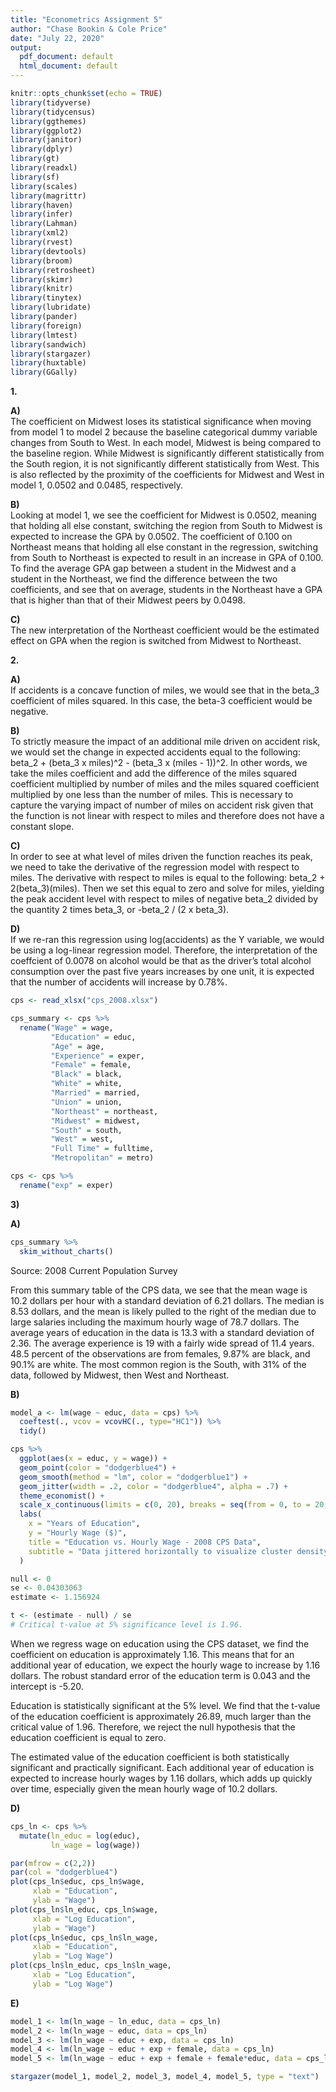 ```yaml
---
title: "Econometrics Assignment 5"
author: "Chase Bookin & Cole Price"
date: "July 22, 2020"
output:
  pdf_document: default
  html_document: default
---
```


```r
knitr::opts_chunk$set(echo = TRUE)
library(tidyverse)
library(tidycensus)
library(ggthemes)
library(ggplot2)
library(janitor)
library(dplyr)
library(gt)
library(readxl)
library(sf)
library(scales)
library(magrittr)
library(haven)
library(infer)
library(Lahman)
library(xml2)
library(rvest)
library(devtools)
library(broom)
library(retrosheet)
library(skimr)
library(knitr)
library(tinytex)
library(lubridate)
library(pander)
library(foreign)
library(lmtest)
library(sandwich)
library(stargazer)
library(huxtable)
library(GGally)
```


**1. **  
  
**A) **  
The coefficient on Midwest loses its statistical significance when moving from
model 1 to model 2 because the baseline categorical dummy variable changes from
South to West. In each model, Midwest is being compared to the baseline region.
While Midwest is significantly different statistically from the South region, it
is not significantly different statistically from West. This is also reflected
by the proximity of the coefficients for Midwest and West in model 1, 0.0502 and
0.0485, respectively.  
  
**B) **  
Looking at model 1, we see the coefficient for Midwest is 0.0502, meaning that
holding all else constant, switching the region from South to Midwest is
expected to increase the GPA by 0.0502. The coefficient of 0.100 on Northeast
means that holding all else constant in the regression, switching from South to
Northeast is expected to result in an increase in GPA of 0.100. To find the
average GPA gap between a student in the Midwest and a student in the Northeast,
we find the difference between the two coefficients, and see that on average,
students in the Northeast have a GPA that is higher than that of their Midwest
peers by 0.0498.  
  
**C) **  
The new interpretation of the Northeast coefficient would be the estimated
effect on GPA when the region is switched from Midwest to Northeast.  
  
    
**2. **  
  
**A) **  
If accidents is a concave function of miles, we would see that in the beta_3
coefficient of miles squared. In this case, the beta-3 coefficient would be
negative.  
  
**B) **  
To strictly measure the impact of an additional mile driven on accident risk, we
would set the change in expected accidents equal to the following: beta_2 +
(beta_3 x miles)^2 - (beta_3 x (miles - 1))^2. In other words, we take the miles
coefficient and add the difference of the miles squared coefficient multiplied
by number of miles and the miles squared coefficient multiplied by one less than
the number of miles. This is necessary to capture the varying impact of number
of miles on accident risk given that the function is not linear with respect to
miles and therefore does not have a constant slope.  
  
**C) **  
In order to see at what level of miles driven the function reaches its peak, we
need to take the derivative of the regression model with respect to miles. The
derivative with respect to miles is equal to the following: beta_2 +
2(beta_3)(miles). Then we set this equal to zero and solve for miles, yielding
the peak accident level with respect to miles of negative beta_2 divided by the
quantity 2 times beta_3, or -beta_2 / (2 x beta_3).  
  
**D) **  
If we re-ran this regression using log(accidents) as the Y variable, we would be
using a log-linear regression model. Therefore, the interpretation of the
coeffcient of 0.0078 on alcohol would be that as the driver's total alcohol
consumption over the past five years increases by one unit, it is expected that
the number of accidents will increase by 0.78%.  

```r
cps <- read_xlsx("cps_2008.xlsx")

cps_summary <- cps %>% 
  rename("Wage" = wage,
         "Education" = educ,
         "Age" = age,
         "Experience" = exper,
         "Female" = female,
         "Black" = black,
         "White" = white,
         "Married" = married,
         "Union" = union,
         "Northeast" = northeast,
         "Midwest" = midwest,
         "South" = south,
         "West" = west,
         "Full Time" = fulltime,
         "Metropolitan" = metro)

cps <- cps %>%
  rename("exp" = exper)
```
  
**3) **  
  
**A) **  
```r
cps_summary %>% 
  skim_without_charts()
```
  
Source: 2008 Current Population Survey  
  
From this summary table of the CPS data, we see that the mean wage is 10.2
dollars per hour with a standard deviation of 6.21 dollars. The median is 8.53
dollars, and the mean is likely pulled to the right of the median due to large
salaries including the maximum hourly wage of 78.7 dollars. The average years of
education in the data is 13.3 with a standard deviation of 2.36. The average
experience is 19 with a fairly wide spread of 11.4 years. 48.5 percent of the
observations are from females, 9.87% are black, and 90.1% are white. The most
common region is the South, with 31% of the data, followed by Midwest, then West
and Northeast.
  
**B) **  
```r
model_a <- lm(wage ~ educ, data = cps) %>% 
  coeftest(., vcov = vcovHC(., type="HC1")) %>% 
  tidy()
```

```r
cps %>% 
  ggplot(aes(x = educ, y = wage)) +
  geom_point(color = "dodgerblue4") +
  geom_smooth(method = "lm", color = "dodgerblue1") +
  geom_jitter(width = .2, color = "dodgerblue4", alpha = .7) +
  theme_economist() +
  scale_x_continuous(limits = c(0, 20), breaks = seq(from = 0, to = 20, by = 2)) +
  labs(
    x = "Years of Education",
    y = "Hourly Wage ($)",
    title = "Education vs. Hourly Wage - 2008 CPS Data",
    subtitle = "Data jittered horizontally to visualize cluster density"
  )
```
  

```r
null <- 0
se <- 0.04303063
estimate <- 1.156924

t <- (estimate - null) / se
# Critical t-value at 5% significance level is 1.96.
```
  
When we regress wage on education using the CPS dataset, we find the coefficient
on education is approximately 1.16. This means that for an additional year of
education, we expect the hourly wage to increase by 1.16 dollars. The robust
standard error of the education term is 0.043 and the intercept is -5.20.  
  
Education is statistically significant at the 5% level. We find that the t-value
of the education coefficient is approximately 26.89, much larger than the
critical value of 1.96. Therefore, we reject the null hypothesis that the
education coefficient is equal to zero.  

The estimated value of the education coefficient is both statistically
significant and practically significant. Each additional year of education is
expected to increase hourly wages by 1.16 dollars, which adds up quickly over
time, especially given the mean hourly wage of 10.2 dollars.  
  
**D) **  

```r

cps_ln <- cps %>% 
  mutate(ln_educ = log(educ),
         ln_wage = log(wage))

par(mfrow = c(2,2))
par(col = "dodgerblue4")
plot(cps_ln$educ, cps_ln$wage,
     xlab = "Education",
     ylab = "Wage")
plot(cps_ln$ln_educ, cps_ln$wage,
     xlab = "Log Education",
     ylab = "Wage")
plot(cps_ln$educ, cps_ln$ln_wage,
     xlab = "Education",
     ylab = "Log Wage")
plot(cps_ln$ln_educ, cps_ln$ln_wage,
     xlab = "Log Education",
     ylab = "Log Wage")

```
  
**E) **  
```r
model_1 <- lm(ln_wage ~ ln_educ, data = cps_ln)
model_2 <- lm(ln_wage ~ educ, data = cps_ln) 
model_3 <- lm(ln_wage ~ educ + exp, data = cps_ln) 
model_4 <- lm(ln_wage ~ educ + exp + female, data = cps_ln) 
model_5 <- lm(ln_wage ~ educ + exp + female + female*educ, data = cps_ln) 

stargazer(model_1, model_2, model_3, model_4, model_5, type = "text")
```






